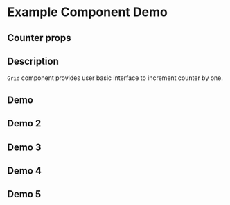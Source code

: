 
<Meta title="Layout/Grid" component={Grid} />

# Example Component Demo

## Counter props

<ArgsTable of={Grid} />

## Description

`Grid` component provides user basic interface to increment counter by one.

## Demo

<Story of={GridStories.GridExample} />

## Demo 2

<Story of={GridStories.GridResponsive} />

## Demo 3

<Story of={GridStories.GridOffset} />

## Demo 4

<Story of={GridStories.GridFluid} />

## Demo 5

<Story of={GridStories.GridWidth} />




